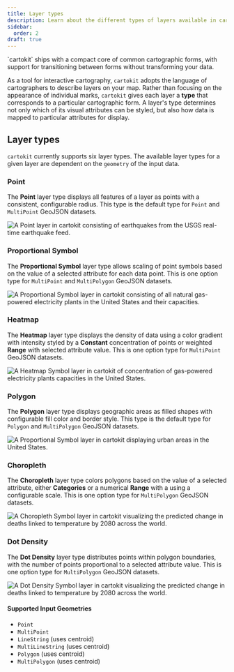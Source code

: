 ```yaml
---
title: Layer types
description: Learn about the different types of layers available in cartokit.
sidebar:
  order: 2
draft: true
---
```



<Topline>
  `cartokit` ships with a compact core of common cartographic forms, with
  support for transitioning between forms without transforming your data.
</Topline>

As a tool for interactive cartography, `cartokit` adopts the language of cartographers to describe layers on your map. Rather than focusing on the appearance of individual marks, `cartokit` gives each layer a **type** that corresponds to a particular cartographic form. A layer's type determines not only which of its visual attributes can be styled, but also how data is mapped to particular attributes for display.

## Layer types

`cartokit` currently supports six layer types. The available layer types for a given layer are dependent on the `geometry` of the input data.

### Point

The **Point** layer type displays all features of a layer as points with a consistent, configurable radius. This type is the default type for `Point` and `MultiPoint` GeoJSON datasets.

![A Point layer in cartokit consisting of earthquakes from the USGS real-time earthquake feed.](/point.png)

### Proportional Symbol

The **Proportional Symbol** layer type allows scaling of point symbols based on the value of a selected attribute for each data point. This is one option type for `MultiPoint` and `MultiPolygon` GeoJSON datasets.

![A Proportional Symbol layer in cartokit consisting of all natural gas-powered electricity plants in the United States and their capacities.](/proportional-symbol.png)

### Heatmap

The **Heatmap** layer type displays the density of data using a color gradient with intensity styled by a **Constant** concentration of points or weighted **Range** with selected attribute value. This is one option type for `MultiPoint` GeoJSON datasets.

![A Heatmap Symbol layer in cartokit of concentration of gas-powered electricity plants capacities in the United States.](/heatmap.png)

### Polygon

The **Polygon** layer type displays geographic areas as filled shapes with configurable fill color and border style. This type is the default type for `Polygon` and `MultiPolygon` GeoJSON datasets.

![A Proportional Symbol layer in cartokit displaying urban areas in the United States.](/polygon.png)

### Choropleth

The **Choropleth** layer type colors polygons based on the value of a selected attribute, either **Categories** or a numerical **Range** with a using a configurable scale. This is one option type for `MultiPolygon` GeoJSON datasets.

![A Choropleth Symbol layer in cartokit visualizing the predicted change in deaths linked to temperature by 2080 across the world.](/choropleth.png)

### Dot Density

The **Dot Density** layer type distributes points within polygon boundaries, with the number of points proportional to a selected attribute value. This is one option type for `MultiPolygon` GeoJSON datasets.

![A Dot Density Symbol layer in cartokit visualizing the predicted change in deaths linked to temperature by 2080 across the world.](/dot-density.png)

#### Supported Input Geometries

- `Point`
- `MultiPoint`
- `LineString` (uses centroid)
- `MultiLineString` (uses centroid)
- `Polygon` (uses centroid)
- `MultiPolygon` (uses centroid)

